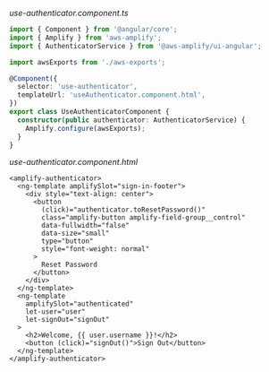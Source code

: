 _use-authenticator.component.ts_

```ts
import { Component } from '@angular/core';
import { Amplify } from 'aws-amplify';
import { AuthenticatorService } from '@aws-amplify/ui-angular';

import awsExports from './aws-exports';

@Component({
  selector: 'use-authenticator',
  templateUrl: 'useAuthenticator.component.html',
})
export class UseAuthenticatorComponent {
  constructor(public authenticator: AuthenticatorService) {
    Amplify.configure(awsExports);
  }
}

```

_use-authenticator.component.html_

```html{4-6} 
<amplify-authenticator>
  <ng-template amplifySlot="sign-in-footer">
    <div style="text-align: center">
      <button
        (click)="authenticator.toResetPassword()"
        class="amplify-button amplify-field-group__control"
        data-fullwidth="false"
        data-size="small"
        type="button"
        style="font-weight: normal"
      >
        Reset Password
      </button>
    </div>
  </ng-template>
  <ng-template
    amplifySlot="authenticated"
    let-user="user"
    let-signOut="signOut"
  >
    <h2>Welcome, {{ user.username }}!</h2>
    <button (click)="signOut()">Sign Out</button>
  </ng-template>
</amplify-authenticator>
```
